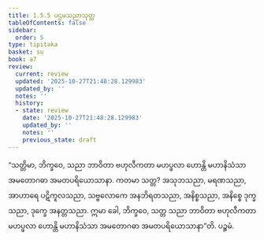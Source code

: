 ```yaml
---
title: 1.5.5 ပဌမသညာသုတ္တ
tableOfContents: false
sidebar:
  order: 5
type: tipitaka
basket: su
book: a7
review:
  current: review
  updated: '2025-10-27T21:48:28.129983'
  updated_by: ''
  notes: ''
  history:
  - state: review
    date: '2025-10-27T21:48:28.129983'
    updated_by: ''
    notes: ''
    previous_state: draft
---
```



<ReviewStatus review={frontmatter.review} showDetails={true} />

<HypothesisAnnotation frontmatter={frontmatter} />

<DynamicBreadcrumb />

<Division number="48" book="a7" e="ch" v="16" p="432">

<Paragraph number="257" book="a7">
“သတ္တိမာ, ဘိက္ခဝေ, သညာ ဘာဝိတာ ဗဟုလီကတာ မဟပ္ဖလာ ဟောန္တိ မဟာနိသံသာ အမတောဂဓာ အမတပရိယောသာနာ.
</Paragraph>

<Paragraph number="258" book="a7">
ကတမာ သတ္တ? အသုဘသညာ, မရဏသညာ, အာဟာရေ ပဋိကူလသညာ, သဗ္ဗလောကေ အနဘိရတသညာ, အနိစ္စသညာ, အနိစ္စေ ဒုက္ခသညာ, ဒုက္ခေ အနတ္တသညာ. ဣမာ ခေါ, ဘိက္ခဝေ, သတ္တ သညာ ဘာဝိတာ ဗဟုလီကတာ မဟပ္ဖလာ ဟောန္တိ မဟာနိသံသာ အမတောဂဓာ အမတပရိယောသာနာ”တိ.

</Paragraph>
</Division>

<Paragraph number="259" type="center" book="a7">
ပဉ္စမံ.
</Paragraph>